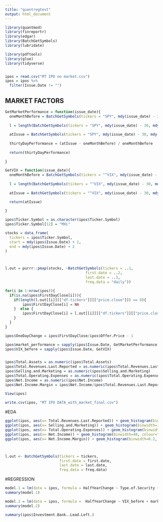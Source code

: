 ```yaml
---
title: "quantregtest"
output: html_document
---
```


```r
library(quantmod)
library(finreportr)
library(edgar)
library(BatchGetSymbols)
library(lubridate)

library(pdftools)
library(glue)
library(tidyverse)


ipos = read.csv("MT IPO no market.csv")
ipos = ipos %>%
  filter(Issue.Date != "")

```

## MARKET FACTORS
```r
GetMarketPerformance = function(issue_date){
  oneMonthBefore = BatchGetSymbols(tickers = "SPY", mdy(issue_date) - 30, mdy(issue_date), freq.data = 'daily')[["df.tickers"]][["price.close"]][1]
  
  l = length(BatchGetSymbols(tickers = "SPY", mdy(issue_date) - 30, mdy(issue_date), freq.data = 'daily')[["df.tickers"]][["price.close"]])
  
  atIssue = BatchGetSymbols(tickers = "SPY", mdy(issue_date) - 30, mdy(issue_date), freq.data = 'daily')[["df.tickers"]][["price.close"]][l]
  
  thirtyDayPerformance = (atIssue - oneMonthBefore) / oneMonthBefore
  
  return(thirtyDayPerformance)
  
}

GetVIX = function(issue_date){
  oneMonthBefore = BatchGetSymbols(tickers = "^VIX", mdy(issue_date) - 30, mdy(issue_date), freq.data = 'daily')[["df.tickers"]][["price.close"]][1]
  
  l = length(BatchGetSymbols(tickers = "^VIX", mdy(issue_date) - 30, mdy(issue_date), freq.data = 'daily')[["df.tickers"]][["price.close"]])
  
  atIssue = BatchGetSymbols(tickers = "^VIX", mdy(issue_date) - 30, mdy(issue_date), freq.data = 'daily')[["df.tickers"]][["price.close"]][l]

  return(atIssue)
  
}

ipos$Ticker.Symbol = as.character(ipos$Ticker.Symbol)
ipos$Ticker.Symbol[12] = "MXL"

stocks = data_frame(
  tickers = ipos$Ticker.Symbol,
  start = mdy(ipos$Issue.Date) + 1,
  end = mdy(ipos$Issue.Date) + 2
)



l.out = purrr::pmap(stocks, ~BatchGetSymbols(tickers = ..1,
                                     first.date = ..2,
                                     last.date = ..3, 
                                     freq.data = "daily"))

for(i in 1:nrow(ipos)){
  if(is.na(ipos$FirstDayClose[i])){
    if(length(l.out[[i]][["df.tickers"]][["price.close"]]) == 0){
        ipos$FirstDayClose[i] = NA
    }  else {
        ipos$FirstDayClose[i] = l.out[[i]][["df.tickers"]][["price.close"]][[1]]
    }
  }
}

ipos$OneDayChange = ipos$FirstDayClose/ipos$Offer.Price - 1

ipos$market_performance = sapply(ipos$Issue.Date, GetMarketPerformance)
ipos$VIX_before = sapply(ipos$Issue.Date, GetVIX)


ipos$Total.Assets = as.numeric(ipos$Total.Assets)
ipos$Total.Revenues.Last.Reported = as.numeric(ipos$Total.Revenues.Last.Reported)
ipos$Selling.and.Marketing = as.numeric(ipos$Selling.and.Marketing)
ipos$Total.Operating.Expenses = as.numeric(ipos$Total.Operating.Expenses)
ipos$Net.Income = as.numeric(ipos$Net.Income)
ipos$Net.Income.Margin = ipos$Net.Income/ipos$Total.Revenues.Last.Reported

View(ipos)
  
write.csv(ipos, "MT IPO DATA_with_market_final.csv")


```

#EDA
```r
ggplot(ipos, aes(x= Total.Revenues.Last.Reported)) + geom_histogram(binwidth=100, colour="black", aes(y=..density.., fill=..count..), position = "stack") + theme_minimal()
ggplot(ipos, aes(x= Selling.and.Marketing)) + geom_histogram(binwidth=10, colour="black", aes(y=..density.., fill=..count..), position = "stack") + theme_minimal()
ggplot(ipos, aes(x= Total.Operating.Expenses)) + geom_histogram(binwidth=50, colour="black", aes(y=..density.., fill=..count..), position = "stack") + theme_minimal()
ggplot(ipos, aes(x= Net.Income)) + geom_histogram(binwidth=40, colour="black", aes(y=..density.., fill=..count..), position = "stack") + theme_minimal()
ggplot(ipos, aes(x= Net.Income.Margin)) + geom_histogram(binwidth=0.2, colour="black", aes(y=..density.., fill=..count..), position = "stack") + theme_minimal()



l.out <- BatchGetSymbols(tickers = tickers, 
                         first.date = first.date,
                         last.date = last.date, 
                         freq.data = freq.data)
```



#REGRESSION
```r
model.1 = lm(data = ipos, formula = HalfYearChange ~ Type.of.Security + Investment.Bank..Lead.Left. + Additional.Lead.Underwriters)
summary(model.1)

model.2 = lm(data = ipos, formula =  HalfYearChange ~ VIX_before + market_performance + Total.Revenues.Last.Reported + Total.Assets + Selling.and.Marketing + Total.Operating.Expenses + Net.Income + Net.Income.Margin)
summary(model.2)

summary(ipos$Investment.Bank..Lead.Left.)


```

